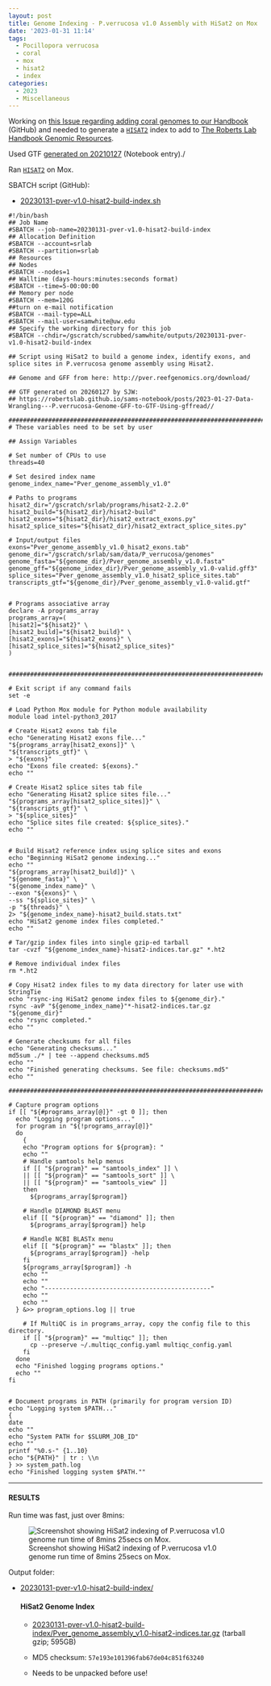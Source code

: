 ```yaml
---
layout: post
title: Genome Indexing - P.verrucosa v1.0 Assembly with HiSat2 on Mox
date: '2023-01-31 11:14'
tags: 
  - Pocillopora verrucosa
  - coral
  - mox
  - hisat2
  - index
categories: 
  - 2023
  - Miscellaneous
---
```

Working on [this Issue regarding adding coral genomes to our Handbook](https://github.com/RobertsLab/resources/issues/1571) (GitHub) and needed to generate a [`HISAT2`](https://daehwankimlab.github.io/hisat2/) index to add to [The Roberts Lab Handbook Genomic Resources](https://robertslab.github.io/resources/Genomic-Resources/).

Used GTF [generated on 20210127](https://robertslab.github.io/sams-notebook/posts/2023-01-27-Data-Wrangling---P.verrucosa-Genome-GFF-to-GTF-Using-gffread/) (Notebook entry)./


Ran [`HISAT2`](https://daehwankimlab.github.io/hisat2/) on Mox.

SBATCH script (GitHub):

- [20230131-pver-v1.0-hisat2-build-index.sh](https://github.com/RobertsLab/sams-notebook/blob/master/sbatch_scripts/20230131-pver-v1.0-hisat2-build-index.sh)


```shell
#!/bin/bash
## Job Name
#SBATCH --job-name=20230131-pver-v1.0-hisat2-build-index
## Allocation Definition
#SBATCH --account=srlab
#SBATCH --partition=srlab
## Resources
## Nodes
#SBATCH --nodes=1
## Walltime (days-hours:minutes:seconds format)
#SBATCH --time=5-00:00:00
## Memory per node
#SBATCH --mem=120G
##turn on e-mail notification
#SBATCH --mail-type=ALL
#SBATCH --mail-user=samwhite@uw.edu
## Specify the working directory for this job
#SBATCH --chdir=/gscratch/scrubbed/samwhite/outputs/20230131-pver-v1.0-hisat2-build-index

## Script using HiSat2 to build a genome index, identify exons, and splice sites in P.verrucosa genome assembly using Hisat2.

## Genome and GFF from here: http://pver.reefgenomics.org/download/

## GTF generated on 20260127 by SJW:
## https://robertslab.github.io/sams-notebook/posts/2023-01-27-Data-Wrangling---P.verrucosa-Genome-GFF-to-GTF-Using-gffread//

###################################################################################
# These variables need to be set by user

## Assign Variables

# Set number of CPUs to use
threads=40

# Set desired index name
genome_index_name="Pver_genome_assembly_v1.0"

# Paths to programs
hisat2_dir="/gscratch/srlab/programs/hisat2-2.2.0"
hisat2_build="${hisat2_dir}/hisat2-build"
hisat2_exons="${hisat2_dir}/hisat2_extract_exons.py"
hisat2_splice_sites="${hisat2_dir}/hisat2_extract_splice_sites.py"

# Input/output files
exons="Pver_genome_assembly_v1.0_hisat2_exons.tab"
genome_dir="/gscratch/srlab/sam/data/P_verrucosa/genomes"
genome_fasta="${genome_dir}/Pver_genome_assembly_v1.0.fasta"
genome_gff="${genome_index_dir}/Pver_genome_assembly_v1.0-valid.gff3"
splice_sites="Pver_genome_assembly_v1.0_hisat2_splice_sites.tab"
transcripts_gtf="${genome_dir}/Pver_genome_assembly_v1.0-valid.gtf"


# Programs associative array
declare -A programs_array
programs_array=(
[hisat2]="${hisat2}" \
[hisat2_build]="${hisat2_build}" \
[hisat2_exons]="${hisat2_exons}" \
[hisat2_splice_sites]="${hisat2_splice_sites}"
)


###################################################################################################

# Exit script if any command fails
set -e

# Load Python Mox module for Python module availability
module load intel-python3_2017

# Create Hisat2 exons tab file
echo "Generating Hisat2 exons file..."
"${programs_array[hisat2_exons]}" \
"${transcripts_gtf}" \
> "${exons}"
echo "Exons file created: ${exons}."
echo ""

# Create Hisat2 splice sites tab file
echo "Generating Hisat2 splice sites file..."
"${programs_array[hisat2_splice_sites]}" \
"${transcripts_gtf}" \
> "${splice_sites}"
echo "Splice sites file created: ${splice_sites}."
echo ""


# Build Hisat2 reference index using splice sites and exons
echo "Beginning HiSat2 genome indexing..."
echo ""
"${programs_array[hisat2_build]}" \
"${genome_fasta}" \
"${genome_index_name}" \
--exon "${exons}" \
--ss "${splice_sites}" \
-p "${threads}" \
2> "${genome_index_name}-hisat2_build.stats.txt"
echo "HiSat2 genome index files completed."
echo ""

# Tar/gzip index files into single gzip-ed tarball
tar -cvzf "${genome_index_name}-hisat2-indices.tar.gz" *.ht2

# Remove individual index files
rm *.ht2

# Copy Hisat2 index files to my data directory for later use with StringTie
echo "rsync-ing HiSat2 genome index files to ${genome_dir}."
rsync -avP "${genome_index_name}"*-hisat2-indices.tar.gz "${genome_dir}"
echo "rsync completed."
echo ""

# Generate checksums for all files
echo "Generating checksums..."
md5sum ./* | tee --append checksums.md5
echo ""
echo "Finished generating checksums. See file: checksums.md5"
echo ""

#######################################################################################################

# Capture program options
if [[ "${#programs_array[@]}" -gt 0 ]]; then
  echo "Logging program options..."
  for program in "${!programs_array[@]}"
  do
    {
    echo "Program options for ${program}: "
    echo ""
    # Handle samtools help menus
    if [[ "${program}" == "samtools_index" ]] \
    || [[ "${program}" == "samtools_sort" ]] \
    || [[ "${program}" == "samtools_view" ]]
    then
      ${programs_array[$program]}

    # Handle DIAMOND BLAST menu
    elif [[ "${program}" == "diamond" ]]; then
      ${programs_array[$program]} help

    # Handle NCBI BLASTx menu
    elif [[ "${program}" == "blastx" ]]; then
      ${programs_array[$program]} -help
    fi
    ${programs_array[$program]} -h
    echo ""
    echo ""
    echo "----------------------------------------------"
    echo ""
    echo ""
  } &>> program_options.log || true

    # If MultiQC is in programs_array, copy the config file to this directory.
    if [[ "${program}" == "multiqc" ]]; then
      cp --preserve ~/.multiqc_config.yaml multiqc_config.yaml
    fi
  done
  echo "Finished logging programs options."
  echo ""
fi


# Document programs in PATH (primarily for program version ID)
echo "Logging system $PATH..."
{
date
echo ""
echo "System PATH for $SLURM_JOB_ID"
echo ""
printf "%0.s-" {1..10}
echo "${PATH}" | tr : \\n
} >> system_path.log
echo "Finished logging system $PATH.""
```
---

#### RESULTS

Run time was fast, just over 8mins:

![Screenshot showing HiSat2 indexing of P.verrucosa v1.0 genome run time of 8mins 25secs on Mox.](https://github.com/RobertsLab/sams-notebook/blob/master/images/screencaps/20230131-pver-v1.0-hisat2-build-index_runtime.png?raw=true)

Output folder:

- [20230131-pver-v1.0-hisat2-build-index/](https://gannet.fish.washington.edu/Atumefaciens/20230131-pver-v1.0-hisat2-build-index/)

  #### HiSat2 Genome Index

    - [20230131-pver-v1.0-hisat2-build-index/Pver_genome_assembly_v1.0-hisat2-indices.tar.gz](https://gannet.fish.washington.edu/Atumefaciens/20230131-pver-v1.0-hisat2-build-index/Pver_genome_assembly_v1.0-hisat2-indices.tar.gz) (tarball gzip; 595GB)

    - MD5 checksum: `57e193e101396fab67de04c851f63240`

    - Needs to be unpacked before use!
